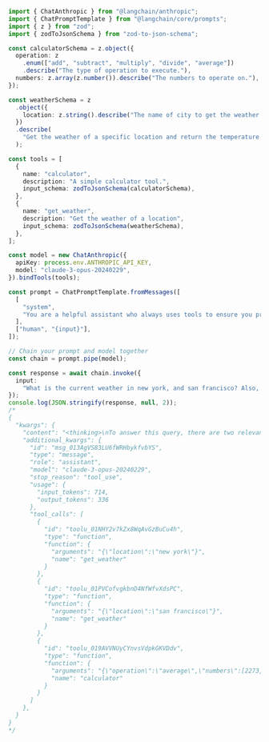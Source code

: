 ```typescript
import { ChatAnthropic } from "@langchain/anthropic";
import { ChatPromptTemplate } from "@langchain/core/prompts";
import { z } from "zod";
import { zodToJsonSchema } from "zod-to-json-schema";

const calculatorSchema = z.object({
  operation: z
    .enum(["add", "subtract", "multiply", "divide", "average"])
    .describe("The type of operation to execute."),
  numbers: z.array(z.number()).describe("The numbers to operate on."),
});

const weatherSchema = z
  .object({
    location: z.string().describe("The name of city to get the weather for."),
  })
  .describe(
    "Get the weather of a specific location and return the temperature in Celsius."
  );

const tools = [
  {
    name: "calculator",
    description: "A simple calculator tool.",
    input_schema: zodToJsonSchema(calculatorSchema),
  },
  {
    name: "get_weather",
    description: "Get the weather of a location",
    input_schema: zodToJsonSchema(weatherSchema),
  },
];

const model = new ChatAnthropic({
  apiKey: process.env.ANTHROPIC_API_KEY,
  model: "claude-3-opus-20240229",
}).bindTools(tools);

const prompt = ChatPromptTemplate.fromMessages([
  [
    "system",
    "You are a helpful assistant who always uses tools to ensure you provide accurate, up to date information.",
  ],
  ["human", "{input}"],
]);

// Chain your prompt and model together
const chain = prompt.pipe(model);

const response = await chain.invoke({
  input:
    "What is the current weather in new york, and san francisco? Also, what is the average of these numbers: 2273,7192,272,92737?",
});
console.log(JSON.stringify(response, null, 2));
/*
{
  "kwargs": {
    "content": "<thinking>\nTo answer this query, there are two relevant tools:\n\n1. get_weather - This can be used to get the current weather for New York and San Francisco. It requires a \"location\" parameter. Since the user provided \"new york\" and \"san francisco\" as locations, we have the necessary information to call this tool twice - once for each city.\n\n2. calculator - This can be used to calculate the average of the provided numbers. It requires a \"numbers\" parameter which is an array of numbers, and an \"operation\" parameter. The user provided the numbers \"2273,7192,272,92737\" which we can split into an array, and they asked for the \"average\", so we have the necessary information to call this tool.\n\nSince we have the required parameters for both relevant tools, we can proceed with the function calls.\n</thinking>",
    "additional_kwargs": {
      "id": "msg_013AgVS83LU6fWRHbykfvbYS",
      "type": "message",
      "role": "assistant",
      "model": "claude-3-opus-20240229",
      "stop_reason": "tool_use",
      "usage": {
        "input_tokens": 714,
        "output_tokens": 336
      },
      "tool_calls": [
        {
          "id": "toolu_01NHY2v7kZx8WqAvGzBuCu4h",
          "type": "function",
          "function": {
            "arguments": "{\"location\":\"new york\"}",
            "name": "get_weather"
          }
        },
        {
          "id": "toolu_01PVCofvgkbnD4NfWfvXdsPC",
          "type": "function",
          "function": {
            "arguments": "{\"location\":\"san francisco\"}",
            "name": "get_weather"
          }
        },
        {
          "id": "toolu_019AVVNUyCYnvsVdpkGKVDdv",
          "type": "function",
          "function": {
            "arguments": "{\"operation\":\"average\",\"numbers\":[2273,7192,272,92737]}",
            "name": "calculator"
          }
        }
      ]
    },
  }
}
*/
```